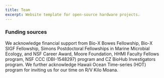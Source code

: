 ```yaml
---
title: Team
excerpt: Website template for open-source hardware projects.
---
```


<Block src="home/team" />

<Block src="home/team_former"/>

<Container>

### Funding sources

We acknowledge financial support from Bio-X Bowes Fellowship, Bio-X SIGF Fellowship, Simons Postdoctoral Fellowships in Marine Microbial Ecology, and NSF Career Award, Moore Foundation, HHMI Faculty Fellows program, NSF CCC (DBI-1548297) program and CZ BioHub Investigators program. We further acknowledge Hawaii Ocean Time-series (HOT) program for inviting us for our time on R/V Kilo Moana.

</Container>